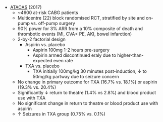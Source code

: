 * [ATACAS](https://www.nejm.org/doi/full/10.1056/NEJMoa1606424) (2017)
	* ~4600 at-risk CABG patients
	* Multicentre (22) block randomised RCT, stratified by site and on-pump vs. off-pump surgery
	* 90% power for 3% ARR from a 10% composite of death and thrombotic events (MI, CVA< PE, AKI, bowel infarction)
	* 2-by-2 factorial design
		* Aspirin vs. placebo
			* Aspirin 100mg 1-2 hours pre-surgery
			* Aspirin armed discontinued eraly due to higher-than-expected even rate
		* TXA vs. placebo
			* TXA initially 100mg/kg 30 minutes post-induction, ↓ to 50mg/kg partway due to seizure concern
	* No change in primary outcome for TXA (16.7% vs. 18.1%) or aspirin (19.3% vs. 20.4%)
	* Significantly ↓ return to theatre (1.4% vs 2.8%) and blood product use with TXA
	* No significant change in return to theatre or blood product use with aspirin
	* ↑ Seizures in TXA group (0.75% vs. 0.1%)
